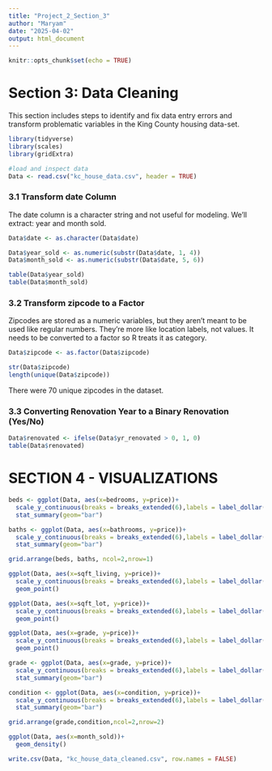 ---
title: "Project_2_Section_3"
author: "Maryam"
date: "2025-04-02"
output: html_document
---

```{r setup, include=FALSE}
knitr::opts_chunk$set(echo = TRUE)
```

# Section 3: Data Cleaning

This section includes steps to identify and fix data entry errors and transform problematic variables in the King County housing data-set.

```{r}
library(tidyverse)
library(scales)
library(gridExtra)
```

```{r}
#load and inspect data
Data <- read.csv("kc_house_data.csv", header = TRUE)

```

### 3.1 Transform date Column

The date column is a character string and not useful for modeling. We'll extract: year and month sold.

```{r}

Data$date <- as.character(Data$date)

Data$year_sold <- as.numeric(substr(Data$date, 1, 4))
Data$month_sold <- as.numeric(substr(Data$date, 5, 6))

table(Data$year_sold)
table(Data$month_sold)
```
### 3.2 Transform zipcode to a Factor

Zipcodes are stored as a numeric variables, but they aren’t meant to be used like regular numbers. They're more like location labels, not values. It needs to be converted to a factor so R treats it as category.


```{r}

Data$zipcode <- as.factor(Data$zipcode)

str(Data$zipcode)
length(unique(Data$zipcode))
```

There were 70 unique zipcodes in the dataset.


### 3.3 Converting Renovation Year to a Binary Renovation (Yes/No)

```{r}

Data$renovated <- ifelse(Data$yr_renovated > 0, 1, 0)
table(Data$renovated)
```

# SECTION 4 - VISUALIZATIONS

```{r}
beds <- ggplot(Data, aes(x=bedrooms, y=price))+
  scale_y_continuous(breaks = breaks_extended(6),labels = label_dollar())+
  stat_summary(geom="bar")

baths <- ggplot(Data, aes(x=bathrooms, y=price))+
  scale_y_continuous(breaks = breaks_extended(6),labels = label_dollar())+
  stat_summary(geom="bar")

grid.arrange(beds, baths, ncol=2,nrow=1)
```

```{r}
ggplot(Data, aes(x=sqft_living, y=price))+
  scale_y_continuous(breaks = breaks_extended(6),labels = label_dollar())+
  geom_point()
```

```{r}
ggplot(Data, aes(x=sqft_lot, y=price))+
  scale_y_continuous(breaks = breaks_extended(6),labels = label_dollar())+
  geom_point()
```


```{r}
ggplot(Data, aes(x=grade, y=price))+
  scale_y_continuous(breaks = breaks_extended(6),labels = label_dollar())+
  geom_point()
```
```{r}
grade <- ggplot(Data, aes(x=grade, y=price))+
  scale_y_continuous(breaks = breaks_extended(6),labels = label_dollar())+
  stat_summary(geom="bar")

condition <- ggplot(Data, aes(x=condition, y=price))+
  scale_y_continuous(breaks = breaks_extended(6),labels = label_dollar())+
  stat_summary(geom="bar")

grid.arrange(grade,condition,ncol=2,nrow=2)
```

```{r}
ggplot(Data, aes(x=month_sold))+
  geom_density()
```



```{r}
write.csv(Data, "kc_house_data_cleaned.csv", row.names = FALSE)

```

